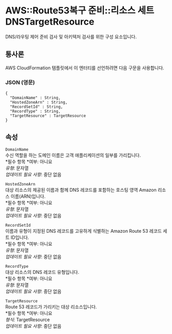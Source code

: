 # AWS::Route53복구 준비::리소스 세트 DNSTargetResource

DNS/라우팅 제어 준비 검사 및 아키텍처 검사를 위한 구성 요소입니다.

## 통사론

AWS CloudFormation 템플릿에서 이 엔터티를 선언하려면 다음 구문을 사용합니다.

### JSON (영문)

```
{
  "DomainName" : String,
  "HostedZoneArn" : String,
  "RecordSetId" : String,
  "RecordType" : String,
  "TargetResource" : TargetResource
}
```

## 속성

`DomainName`  
수신 역할을 하는 도메인 이름은 고객 애플리케이션의 일부를 가리킵니다.  
*필수 항목 *여부: 아니요  
_유형_: 문자열  
_업데이트 필요 사항_: 중단 없음

`HostedZoneArn`  
대상 리소스의 제공된 이름과 함께 DNS 레코드를 포함하는 호스팅 영역 Amazon 리소스 이름(ARN)입니다.  
*필수 항목 *여부: 아니요  
_유형_: 문자열  
_업데이트 필요 사항_: 중단 없음

`RecordSetId`  
이름과 유형이 지정된 DNS 레코드를 고유하게 식별하는 Amazon Route 53 레코드 세트 ID입니다.  
*필수 항목 *여부: 아니요  
_유형_: 문자열  
_업데이트 필요 사항_: 중단 없음

`RecordType`  
대상 리소스의 DNS 레코드 유형입니다.  
*필수 항목 *여부: 아니요  
_유형_: 문자열  
_업데이트 필요 사항_: 중단 없음

`TargetResource`  
Route 53 레코드가 가리키는 대상 리소스입니다.  
*필수 항목 *여부: 아니요  
_형식_: TargetResource  
_업데이트 필요 사항_: 중단 없음
